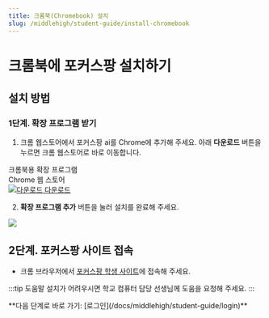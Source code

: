 ```yaml
---
title: 크롬북(Chromebook) 설치
slug: /middlehigh/student-guide/install-chromebook
---
```



# 크롬북에 포커스팡 설치하기

## 설치 방법

### 1단계. 확장 프로그램 받기

1. 크롬 웹스토어에서 포커스팡 ai를 Chrome에 추가해 주세요. 아래 **다운로드** 버튼을 누르면 크롬 웹스토어로 바로 이동합니다.

<div class="fp-download-container fp-download-blue">
  <div>
    <div class="fp-download-title">크롬북용 확장 프로그램</div>
    <div class="fp-download-desc">Chrome 웹 스토어</div>
  </div>
  <a
    class="fp-download-button"
    href="https://chromewebstore.google.com/detail/%ED%8F%AC%EC%BB%A4%EC%8A%A4%ED%8C%A1-ai-%ED%81%AC%EB%A1%AC%EC%97%A3%EC%A7%80%EC%9A%A9/egokmjmmjaeeipngkeljjaoibjafeacp"
  >
    <img
      class="fp-download-icon"
      src="/img/download-white-icon.svg"
      alt="다운로드"
    />
    다운로드
  </a>
</div>

2. **확장 프로그램 추가** 버튼을 눌러 설치를 완료해 주세요.

<Image src="/img/kr/middlehigh/student/11-06.png" size="sm" />

## 2단계. 포커스팡 사이트 접속

- 크롬 브라우저에서 [포커스팡 학생 사이트](https://student.focuspang.com)에 접속해 주세요.

:::tip 도움말
설치가 어려우시면 학교 컴퓨터 담당 선생님께 도움을 요청해 주세요.
:::

<div class="link-center">
  **다음 단계로 바로 가기: [로그인](/docs/middlehigh/student-guide/login)**
</div>
